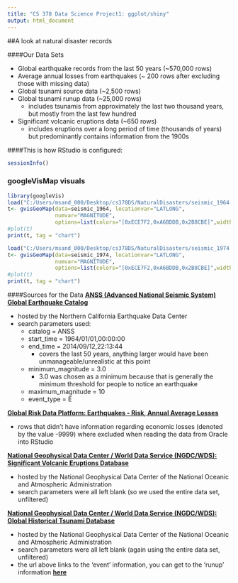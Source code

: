 ```yaml
---
title: "CS 378 Data Science Project1: ggplot/shiny"
output: html_document
---
```



##A look at natural disaster records 

####Our Data Sets

* Global earthquake records from the last 50 years (~570,000 rows)
* Average annual losses from earthquakes (~ 200 rows after excluding those with missing data)
* Global tsunami source data (~2,500 rows)
* Global tsunami runup data (~25,000 rows)
    + includes tsunamis from approximately the last two thousand years, but mostly from the last few hundred
* Significant volcanic eruptions data (~650 rows)
    + includes eruptions over a long period of time (thousands of years) but predominantly contains information from the 1900s


####This is how RStudio is configured:
```r
sessionInfo()
```

### googleVisMap visuals
```r
library(googleVis)
load("C:/Users/msand_000/Desktop/cs378DS/NaturalDisasters/seismic_1964.RData")
t<- gvisGeoMap(data=seismic_1964, locationvar="LATLONG",
               numvar="MAGNITUDE", 
               options=list(colors="[0xECE7F2,0xA6BDDB,0x2B8CBE]",width="750px",height="500px", dataMode="markers"))
#plot(t)
print(t, tag = "chart")

load("C:/Users/msand_000/Desktop/cs378DS/NaturalDisasters/seismic_1974.RData")
t<- gvisGeoMap(data=seismic_1974, locationvar="LATLONG",
               numvar="MAGNITUDE", 
               options=list(colors="[0xECE7F2,0xA6BDDB,0x2B8CBE]",width="750px",height="500px", dataMode="markers"))
#plot(t)
print(t, tag = "chart")
```




####Sources for the Data
[__ANSS (Advanced National Seismic System) Global Earthquake Catalog__](http://ncedc.org/anss/catalog-search.html)

* hosted by the Northern California Earthquake Data Center
* search parameters used:
    + catalog = ANSS
    + start_time = 1964/01/01,00:00:00
    + end_time = 2014/09/12,22:13:44
        + covers the last 50 years, anything larger would have been unmanageable/unrealistic at this point
    + minimum_magnitude = 3.0
        + 3.0 was chosen as a minimum because that is generally the minimum threshold for people to notice an earthquake
    + maximum_magnitude = 10
    + event_type = E
    
[__Global Risk Data Platform: Earthquakes - Risk, Annual Average Losses__](http://preview.grid.unep.ch/index.php?preview=data&events=earthquakes&evcat=8&lang=eng)

* rows that didn't have information regarding economic losses (denoted by the value -9999) where excluded when reading the data from Oracle into RStudio
    
[__National Geophysical Data Center / World Data Service (NGDC/WDS): Significant Volcanic Eruptions Database__](http://www.ngdc.noaa.gov/nndc/servlet/ShowDatasets?dataset=102557&search_look=50&display_look=50)

* hosted by the National Geophysical Data Center of the National Oceanic and Atmospheric Administration
* search parameters were all left blank (so we used the entire data set, unfiltered)

[__National Geophysical Data Center / World Data Service (NGDC/WDS): Global Historical Tsunami Database__](http://www.ngdc.noaa.gov/nndc/struts/form?t=101650&s=70&d=7)

* hosted by the National Geophysical Data Center of the National Oceanic and Atmospheric Administration
* search parameters were all left blank (again using the entire data set, unfiltered)
* the url above links to the 'event' information, you can get to the 'runup' information [__here__](http://www.ngdc.noaa.gov/nndc/struts/form?t=101650&s=167&d=166)
